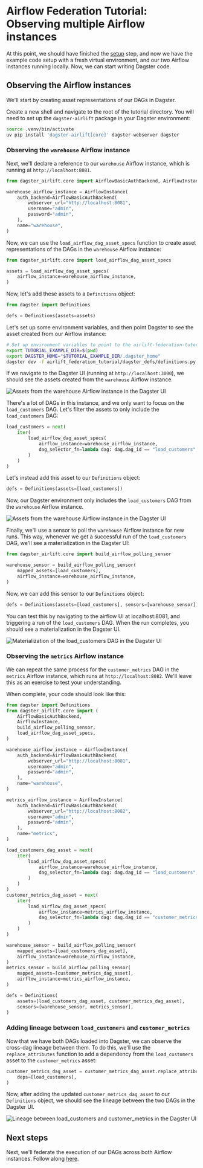 # Airflow Federation Tutorial: Observing multiple Airflow instances

At this point, we should have finished the [setup](/integrations/airlift/federation-tutorial/setup) step, and now we have the example code setup with a fresh virtual environment, and our two Airflow instances running locally. Now, we can start writing Dagster code.

## Observing the Airflow instances

We'll start by creating asset representations of our DAGs in Dagster.

Create a new shell and navigate to the root of the tutorial directory. You will need to set up the `dagster-airlift` package in your Dagster environment:

```bash
source .venv/bin/activate
uv pip install 'dagster-airlift[core]' dagster-webserver dagster
```

### Observing the `warehouse` Airflow instance

Next, we'll declare a reference to our `warehouse` Airflow instance, which is running at `http://localhost:8081`.

```python file=../../airlift-federation-tutorial/snippets/observe.py startafter=start_warehouse_instance endbefore=end_warehouse_instance
from dagster_airlift.core import AirflowBasicAuthBackend, AirflowInstance

warehouse_airflow_instance = AirflowInstance(
    auth_backend=AirflowBasicAuthBackend(
        webserver_url="http://localhost:8081",
        username="admin",
        password="admin",
    ),
    name="warehouse",
)
```

Now, we can use the `load_airflow_dag_asset_specs` function to create asset representations of the DAGs in the `warehouse` Airflow instance:

```python file=../../airlift-federation-tutorial/snippets/observe.py startafter=start_load_all endbefore=end_load_all
from dagster_airlift.core import load_airflow_dag_asset_specs

assets = load_airflow_dag_asset_specs(
    airflow_instance=warehouse_airflow_instance,
)
```

Now, let's add these assets to a `Definitions` object:

```python file=../../airlift-federation-tutorial/snippets/observe.py startafter=start_defs endbefore=end_defs
from dagster import Definitions

defs = Definitions(assets=assets)
```

Let's set up some environment variables, and then point Dagster to see the asset created from our Airflow instance:

```bash
# Set up environment variables to point to the airlift-federation-tutorial directory on your machine
export TUTORIAL_EXAMPLE_DIR=$(pwd)
export DAGSTER_HOME="$TUTORIAL_EXAMPLE_DIR/.dagster_home"
dagster dev -f airlift_federation_tutorial/dagster_defs/definitions.py
```

If we navigate to the Dagster UI (running at `http://localhost:3000`), we should see the assets created from the `warehouse` Airflow instance.

<Image
alt="Assets from the warehouse Airflow instance in the Dagster UI"
src="/images/integrations/airlift/observe_warehouse.png"
width={320}
height={198}
/>

There's a lot of DAGs in this instance, and we only want to focus on the `load_customers` DAG. Let's filter the assets to only include the `load_customers` DAG:

```python file=../../airlift-federation-tutorial/snippets/observe.py startafter=start_filter endbefore=end_filter
load_customers = next(
    iter(
        load_airflow_dag_asset_specs(
            airflow_instance=warehouse_airflow_instance,
            dag_selector_fn=lambda dag: dag.dag_id == "load_customers",
        )
    )
)
```

Let's instead add this asset to our `Definitions` object:

```python file=../../airlift-federation-tutorial/snippets/observe.py startafter=start_customers_defs endbefore=end_customers_defs
defs = Definitions(assets=[load_customers])
```

Now, our Dagster environment only includes the `load_customers` DAG from the `warehouse` Airflow instance.

<Image
alt="Assets from the warehouse Airflow instance in the Dagster UI"
src="/images/integrations/airlift/only_load_customers.png"
width={320}
height={198}
/>

Finally, we'll use a sensor to poll the `warehouse` Airflow instance for new runs. This way, whenever we get a successful run of the `load_customers` DAG, we'll see a materialization in the Dagster UI:

```python file=../../airlift-federation-tutorial/snippets/observe.py startafter=start_sensor endbefore=end_sensor
from dagster_airlift.core import build_airflow_polling_sensor

warehouse_sensor = build_airflow_polling_sensor(
    mapped_assets=[load_customers],
    airflow_instance=warehouse_airflow_instance,
)
```

Now, we can add this sensor to our `Definitions` object:

```python file=../../airlift-federation-tutorial/snippets/observe.py startafter=start_sensor_defs endbefore=end_sensor_defs
defs = Definitions(assets=[load_customers], sensors=[warehouse_sensor])
```

You can test this by navigating to the airflow UI at localhost:8081, and triggering a run of the `load_customers` DAG. When the run completes, you should see a materialization in the Dagster UI.

<Image
alt="Materialization of the load_customers DAG in the Dagster UI"
src="/images/integrations/airlift/load_customers_mat.png"
width={320}
height={198}
/>

### Observing the `metrics` Airflow instance

We can repeat the same process for the `customer_metrics` DAG in the `metrics` Airflow instance, which runs at `http://localhost:8082`. We'll leave this as an exercise to test your understanding.

When complete, your code should look like this:

```python file=../../airlift-federation-tutorial/airlift_federation_tutorial/dagster_defs/stages/observe_complete.py
from dagster import Definitions
from dagster_airlift.core import (
    AirflowBasicAuthBackend,
    AirflowInstance,
    build_airflow_polling_sensor,
    load_airflow_dag_asset_specs,
)

warehouse_airflow_instance = AirflowInstance(
    auth_backend=AirflowBasicAuthBackend(
        webserver_url="http://localhost:8081",
        username="admin",
        password="admin",
    ),
    name="warehouse",
)

metrics_airflow_instance = AirflowInstance(
    auth_backend=AirflowBasicAuthBackend(
        webserver_url="http://localhost:8082",
        username="admin",
        password="admin",
    ),
    name="metrics",
)

load_customers_dag_asset = next(
    iter(
        load_airflow_dag_asset_specs(
            airflow_instance=warehouse_airflow_instance,
            dag_selector_fn=lambda dag: dag.dag_id == "load_customers",
        )
    )
)
customer_metrics_dag_asset = next(
    iter(
        load_airflow_dag_asset_specs(
            airflow_instance=metrics_airflow_instance,
            dag_selector_fn=lambda dag: dag.dag_id == "customer_metrics",
        )
    )
)

warehouse_sensor = build_airflow_polling_sensor(
    mapped_assets=[load_customers_dag_asset],
    airflow_instance=warehouse_airflow_instance,
)
metrics_sensor = build_airflow_polling_sensor(
    mapped_assets=[customer_metrics_dag_asset],
    airflow_instance=metrics_airflow_instance,
)

defs = Definitions(
    assets=[load_customers_dag_asset, customer_metrics_dag_asset],
    sensors=[warehouse_sensor, metrics_sensor],
)
```

### Adding lineage between `load_customers` and `customer_metrics`

Now that we have both DAGs loaded into Dagster, we can observe the cross-dag lineage between them. To do this, we'll use the `replace_attributes` function to add a dependency from the `load_customers` asset to the `customer_metrics` asset:

```python file=../../airlift-federation-tutorial/snippets/observe.py startafter=start_lineage endbefore=end_lineage
customer_metrics_dag_asset = customer_metrics_dag_asset.replace_attributes(
    deps=[load_customers],
)
```

Now, after adding the updated `customer_metrics_dag_asset` to our `Definitions` object, we should see the lineage between the two DAGs in the Dagster UI.

<Image
alt="Lineage between load_customers and customer_metrics in the Dagster UI"
src="/images/integrations/airlift/dag_lineage.png"
width={320}
height={198}
/>

## Next steps

Next, we'll federate the execution of our DAGs across both Airflow instances. Follow along [here](/integrations/airlift/federation-tutorial/federated-execution).
